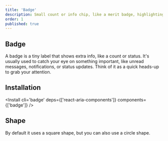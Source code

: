 ```yaml
---
title: 'Badge'
description: Small count or info chip, like a merit badge, highlighting status or providing quick alerts at a glance..
order: 1
published: true
---
```


## Badge

A badge is a tiny label that shows extra info, like a count or status. It's usually used to catch your eye on something important, like unread messages, notifications, or status updates. Think of it as a quick heads-up to grab your attention.

<How toUse='statuses/badge-demo' />

## Installation

<Install cli='badge' deps={['react-aria-components']} components={['badge']} />

## Shape

By default it uses a square shape, but you can also use a circle shape.

<How toUse='statuses/badge-shape-demo' />
